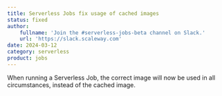 ```yaml
---
title: Serverless Jobs fix usage of cached images
status: fixed
author:
    fullname: 'Join the #serverless-jobs-beta channel on Slack.'
    url: 'https://slack.scaleway.com'
date: 2024-03-12
category: serverless
product: jobs
---
```


When running a Serverless Job, the correct image will now be used in all circumstances, instead of the cached image.

